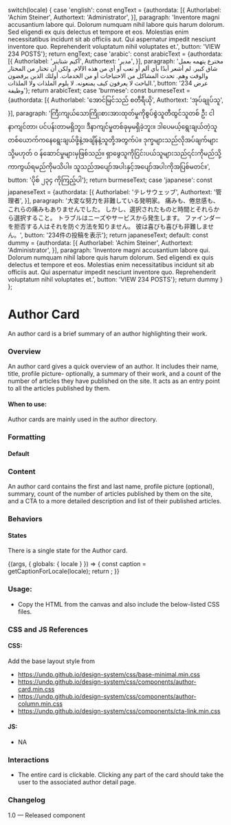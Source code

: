 
  switch(locale) {
    case 'english': const engText = {authordata: [{
      Authorlabel: 'Achim Steiner',
      Authortext: 'Administrator',
    }],
    paragraph: 'Inventore magni accusantium labore qui. Dolorum numquam nihil labore quis harum dolorum. Sed eligendi ex quis delectus et tempore et eos. Molestias enim necessitatibus incidunt sit ab officiis aut. Qui aspernatur impedit nesciunt inventore quo. Reprehenderit voluptatum nihil voluptates et.',
    button: 'VIEW 234 POSTS'}; return engText;
    case 'arabic': const arabicText = {authordata: [{
      Authorlabel: 'أكيم شتاينر',
      Authortext: 'مدير',
    }],
    paragraph: 'مخترع يتهمه بعمل شاق كبير. لم أشعر أبدًا بأي ألم أو تعب أو أي من هذه الآلام. ولكن أن تختار من المختار والوقت وهم. تحدث المشاكل من الاحتياجات أو من الخدمات. أولئك الذين يرفضون الباحث لا يعرفون كيف يمنعونه. لا يلوم الملذات ولا الملذات.',
    button: 'عرض 234 وظيفة'}; return arabicText;
    case 'burmese': const burmeseText = {authordata: [{
      Authorlabel: 'အောင်မြင်သည် စတီရီယို',
      Authortext: 'အုပ်ချုပ်သူ',
    }],
    paragraph: 'ကြီးကျယ်သောကြိုးစားအားထုတ်မှုကိုစွပ်စွဲသူတီထွင်သူတစ် ဦး ငါနာကျင်တာ၊ ပင်ပန်းတာမရှိဘူး၊ ဒီနာကျင်မှုတစ်ခုမှမရှိခဲ့ဘူး။ ဒါပေမယ့်ရွေးချယ်တဲ့သူတစ်ယောက်ကနေရွေးချယ်ဖို့နဲ့အချိန်နဲ့သူတို့အတွက်ပဲ။ ဒုက္ခများသည်လိုအပ်ချက်များသို့မဟုတ် ၀ န်ဆောင်မှုများမှဖြစ်သည်။ ရှာဖွေသူကိုငြင်းပယ်သူများသည်၎င်းကိုမည်သို့ကာကွယ်ရမည်ကိုမသိပါ။ သူသည်အပျော်အပါးနှင့်အပျော်အပါးကိုအပြစ်မတင်။',
    button: 'ပိုစ် ၂၃၄ ကိုကြည့်ပါ'}; return burmeseText;
    case 'japanese': const japaneseText = {authordata: [{
      Authorlabel: 'テレサウェッブ',
      Authortext: '管理者',
    }],
    paragraph: '大変な努力を非難している発明家。 痛みも、倦怠感も、これらの痛みもありませんでした。 しかし、選択されたものと時間とそれらから選択すること。 トラブルはニーズやサービスから発生します。 ファインダーを拒否する人はそれを防ぐ方法を知りません。 彼は喜びも喜びも非難しません。',
    button: '234件の投稿を表示'}; return japaneseText;
    default:
      const dummy =  {authordata: [{
      Authorlabel: 'Achim Steiner',
      Authortext: 'Administrator',
    }],
    paragraph: 'Inventore magni accusantium labore qui. Dolorum numquam nihil labore quis harum dolorum. Sed eligendi ex quis delectus et tempore et eos. Molestias enim necessitatibus incidunt sit ab officiis aut. Qui aspernatur impedit nesciunt inventore quo. Reprehenderit voluptatum nihil voluptates et.',
    button: 'VIEW 234 POSTS'};
    return dummy
  }
};

<Meta title="Components/UI components/Authors/Author card" />

# Author Card

An author card is a brief summary of an author highlighting their work.

### Overview
An author card gives a quick overview of an author. It includes their name, title, profile picture- optionally, a summary of their work, and a count of the number of articles they have published on the site. It acts as an entry point to all the articles published by them.

#### When to use:
Author cards are mainly used in the author directory.

### Formatting

#### Default

### Content

An author card contains the first and last name, profile picture (optional), summary, count of the number of articles published by them on the site, and a CTA to a more detailed description and list of their published articles.

### Behaviors

#### States
There is a single state for the Author card.

<Canvas>
<Story name="Author card">
  {(args, { globals: { locale } }) => {
    const caption = getCaptionForLocale(locale);
    return <Authorcard image= {user} alt= 'Headshot of XYZ' data={caption.authordata} para={caption.paragraph} button={caption.button} link='#' width="medium-12"></Authorcard>;
  }}
</Story>
</Canvas>

### Usage:
- Copy the HTML from the canvas and also include the below-listed CSS files.

### CSS and JS References

#### CSS:

Add the base layout style from

- https://undp.github.io/design-system/css/base-minimal.min.css
- https://undp.github.io/design-system/css/components/author-card.min.css
- https://undp.github.io/design-system/css/components/author-column.min.css
- https://undp.github.io/design-system/css/components/cta-link.min.css

#### JS:
- NA

### Interactions
- The entire card is clickable. Clicking any part of the card should take the user to the associated author detail page.

### Changelog
1.0 — Released component
